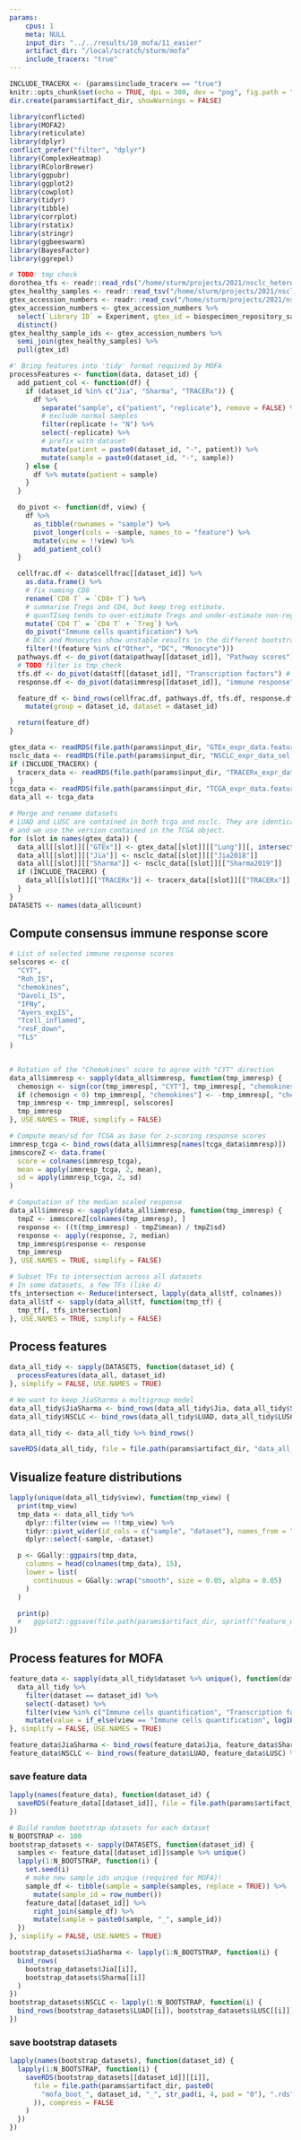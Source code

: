 ```yaml
---
params:
    cpus: 1
    meta: NULL
    input_dir: "../../results/10_mofa/11_easier"
    artifact_dir: "/local/scratch/sturm/mofa"
    include_tracerx: "true"
---
```


```r
INCLUDE_TRACERX <- (params$include_tracerx == "true")
knitr::opts_chunk$set(echo = TRUE, dpi = 300, dev = "png", fig.path = "figures/")
dir.create(params$artifact_dir, showWarnings = FALSE)

library(conflicted)
library(MOFA2)
library(reticulate)
library(dplyr)
conflict_prefer("filter", "dplyr")
library(ComplexHeatmap)
library(RColorBrewer)
library(ggpubr)
library(ggplot2)
library(cowplot)
library(tidyr)
library(tibble)
library(corrplot)
library(rstatix)
library(stringr)
library(ggbeeswarm)
library(BayesFactor)
library(ggrepel)
```

```r
# TODO: tmp check
dorothea_tfs <- readr::read_rds("/home/sturm/projects/2021/nsclc_heterogeneity/analyses/10_mofa/dorothea_tfs_old.rds")
gtex_healthy_samples <- readr::read_tsv("/home/sturm/projects/2021/nsclc_heterogeneity/data/01_processed/bulk_rna_seq/GTEx_healthy_samples.tsv")
gtex_accession_numbers <- readr::read_csv("/home/sturm/projects/2021/nsclc_heterogeneity/data/01_processed/bulk_rna_seq/GTEx_accession_numbers.csv")
gtex_accession_numbers <- gtex_accession_numbers %>%
  select(`Library ID` = Experiment, gtex_id = biospecimen_repository_sample_id) %>%
  distinct()
gtex_healthy_sample_ids <- gtex_accession_numbers %>%
  semi_join(gtex_healthy_samples) %>%
  pull(gtex_id)
```

```r
#' Bring features into 'tidy' format required by MOFA
processFeatures <- function(data, dataset_id) {
  add_patient_col <- function(df) {
    if (dataset_id %in% c("Jia", "Sharma", "TRACERx")) {
      df %>%
        separate("sample", c("patient", "replicate"), remove = FALSE) %>%
        # exclude normal samples
        filter(replicate != "N") %>%
        select(-replicate) %>%
        # prefix with dataset
        mutate(patient = paste0(dataset_id, "-", patient)) %>%
        mutate(sample = paste0(dataset_id, "-", sample))
    } else {
      df %>% mutate(patient = sample)
    }
  }

  do_pivot <- function(df, view) {
    df %>%
      as_tibble(rownames = "sample") %>%
      pivot_longer(cols = -sample, names_to = "feature") %>%
      mutate(view = !!view) %>%
      add_patient_col()
  }

  cellfrac.df <- data$cellfrac[[dataset_id]] %>%
    as.data.frame() %>%
    # fix naming CD8
    rename(`CD8 T` = `CD8+ T`) %>%
    # summarise Tregs and CD4, but keep treg estimate.
    # quanTIseq tends to over-estimate Tregs and under-estimate non-reg. CD4 Ts.
    mutate(`CD4 T` = `CD4 T` + `Treg`) %>%
    do_pivot("Immune cells quantification") %>%
    # DCs and Monocytes show unstable results in the different bootstraps -> exclude them.
    filter(!(feature %in% c("Other", "DC", "Monocyte")))
  pathways.df <- do_pivot(data$pathway[[dataset_id]], "Pathway scores")
  # TODO filter is tmp_check
  tfs.df <- do_pivot(data$tf[[dataset_id]], "Transcription factors") # |> filter(feature %in% dorothea_tfs)
  response.df <- do_pivot(data$immresp[[dataset_id]], "immune response")

  feature_df <- bind_rows(cellfrac.df, pathways.df, tfs.df, response.df) %>%
    mutate(group = dataset_id, dataset = dataset_id)

  return(feature_df)
}
```

```r
gtex_data <- readRDS(file.path(params$input_dir, "GTEx_expr_data.features.rds"))
nsclc_data <- readRDS(file.path(params$input_dir, "NSCLC_expr_data_sel.features.rds"))
if (INCLUDE_TRACERX) {
  tracerx_data <- readRDS(file.path(params$input_dir, "TRACERx_expr_data.features.rds"))
}
tcga_data <- readRDS(file.path(params$input_dir, "TCGA_expr_data.features.rds"))
data_all <- tcga_data

# Merge and rename datasets
# LUAD and LUSC are contained in both tcga and nsclc. They are identical
# and we use the version contained in the TCGA object.
for (slot in names(gtex_data)) {
  data_all[[slot]][["GTEx"]] <- gtex_data[[slot]][["Lung"]][, intersect(colnames(gtex_data$tpm$Lung), gtex_healthy_sample_ids)]
  data_all[[slot]][["Jia"]] <- nsclc_data[[slot]][["Jia2018"]]
  data_all[[slot]][["Sharma"]] <- nsclc_data[[slot]][["Sharma2019"]]
  if (INCLUDE_TRACERX) {
    data_all[[slot]][["TRACERx"]] <- tracerx_data[[slot]][["TRACERx"]]
  }
}
DATASETS <- names(data_all$count)
```

## Compute consensus immune response score
```r
# List of selected immune response scores
selscores <- c(
  "CYT",
  "Roh_IS",
  "chemokines",
  "Davoli_IS",
  "IFNy",
  "Ayers_expIS",
  "Tcell_inflamed",
  "resF_down",
  "TLS"
)


# Rotation of the "Chemokines" score to agree with "CYT" direction
data_all$immresp <- sapply(data_all$immresp, function(tmp_immresp) {
  chemosign <- sign(cor(tmp_immresp[, "CYT"], tmp_immresp[, "chemokines"]))
  if (chemosign < 0) tmp_immresp[, "chemokines"] <- -tmp_immresp[, "chemokines"]
  tmp_immresp <- tmp_immresp[, selscores]
  tmp_immresp
}, USE.NAMES = TRUE, simplify = FALSE)

# Compute mean/sd for TCGA as base for z-scoring response scores
immresp_tcga <- bind_rows(data_all$immresp[names(tcga_data$immresp)])
immscoreZ <- data.frame(
  score = colnames(immresp_tcga),
  mean = apply(immresp_tcga, 2, mean),
  sd = apply(immresp_tcga, 2, sd)
)

# Computation of the median scaled response
data_all$immresp <- sapply(data_all$immresp, function(tmp_immresp) {
  tmpZ <- immscoreZ[colnames(tmp_immresp), ]
  response <- ((t(tmp_immresp) - tmpZ$mean) / tmpZ$sd)
  response <- apply(response, 2, median)
  tmp_immresp$response <- response
  tmp_immresp
}, USE.NAMES = TRUE, simplify = FALSE)

# Subset TFs to intersection across all datasets
# In some datasets, a few TFs (like 4)
tfs_intersection <- Reduce(intersect, lapply(data_all$tf, colnames))
data_all$tf <- sapply(data_all$tf, function(tmp_tf) {
  tmp_tf[, tfs_intersection]
}, USE.NAMES = TRUE, simplify = FALSE)
```

## Process features
```r
data_all_tidy <- sapply(DATASETS, function(dataset_id) {
  processFeatures(data_all, dataset_id)
}, simplify = FALSE, USE.NAMES = TRUE)

# We want to keep JiaSharma a multigroup model
data_all_tidy$JiaSharma <- bind_rows(data_all_tidy$Jia, data_all_tidy$Sharma) %>% mutate(dataset = "JiaSharma")
data_all_tidy$NSCLC <- bind_rows(data_all_tidy$LUAD, data_all_tidy$LUSC) %>% mutate(group = "NSCLC", dataset = "NSCLC")

data_all_tidy <- data_all_tidy %>% bind_rows()

saveRDS(data_all_tidy, file = file.path(params$artifact_dir, "data_all_tidy.rds"), compress = FALSE)
```

## Visualize feature distributions
```r
lapply(unique(data_all_tidy$view), function(tmp_view) {
  print(tmp_view)
  tmp_data <- data_all_tidy %>%
    dplyr::filter(view == !!tmp_view) %>%
    tidyr::pivot_wider(id_cols = c("sample", "dataset"), names_from = "feature", values_from = "value") %>%
    dplyr::select(-sample, -dataset)

  p <- GGally::ggpairs(tmp_data,
    columns = head(colnames(tmp_data), 15),
    lower = list(
      continuous = GGally::wrap("smooth", size = 0.05, alpha = 0.05)
    )
  )

  print(p)
  #   ggplot2::ggsave(file.path(params$artifact_dir, sprintf("feature_distributions_%s.pdf", tmp_view)), width = 15, height = 15)
})
```

## Process features for MOFA
```r
feature_data <- sapply(data_all_tidy$dataset %>% unique(), function(dataset_id) {
  data_all_tidy %>%
    filter(dataset == dataset_id) %>%
    select(-dataset) %>%
    filter(view %in% c("Immune cells quantification", "Transcription factors", "Pathway scores")) %>%
    mutate(value = if_else(view == "Immune cells quantification", log10(value * 100 + 0.001), value))
}, simplify = FALSE, USE.NAMES = TRUE)

feature_data$JiaSharma <- bind_rows(feature_data$Jia, feature_data$Sharma)
feature_data$NSCLC <- bind_rows(feature_data$LUAD, feature_data$LUSC) %>% mutate(group = "NSCLC")
```

### save feature data
```r
lapply(names(feature_data), function(dataset_id) {
  saveRDS(feature_data[[dataset_id]], file = file.path(params$artifact_dir, paste0("mofa_", dataset_id, ".rds")), compress = FALSE)
})
```


```r
# Build random bootstrap datasets for each dataset
N_BOOTSTRAP <- 100
bootstrap_datasets <- sapply(DATASETS, function(dataset_id) {
  samples <- feature_data[[dataset_id]]$sample %>% unique()
  lapply(1:N_BOOTSTRAP, function(i) {
    set.seed(i)
    # make new sample ids unique (required for MOFA)!
    sample_df <- tibble(sample = sample(samples, replace = TRUE)) %>%
      mutate(sample_id = row_number())
    feature_data[[dataset_id]] %>%
      right_join(sample_df) %>%
      mutate(sample = paste0(sample, "_", sample_id))
  })
}, simplify = FALSE, USE.NAMES = TRUE)

bootstrap_datasets$JiaSharma <- lapply(1:N_BOOTSTRAP, function(i) {
  bind_rows(
    bootstrap_datasets$Jia[[i]],
    bootstrap_datasets$Sharma[[i]]
  )
})
bootstrap_datasets$NSCLC <- lapply(1:N_BOOTSTRAP, function(i) {
  bind_rows(bootstrap_datasets$LUAD[[i]], bootstrap_datasets$LUSC[[i]])
})
```

### save bootstrap datasets
```r
lapply(names(bootstrap_datasets), function(dataset_id) {
  lapply(1:N_BOOTSTRAP, function(i) {
    saveRDS(bootstrap_datasets[[dataset_id]][[i]],
      file = file.path(params$artifact_dir, paste0(
        "mofa_boot_", dataset_id, "_", str_pad(i, 4, pad = "0"), ".rds"
      )), compress = FALSE
    )
  })
})
```


